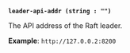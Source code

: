 <a id="operator-arg-leader-api-addr" />

**`leader-api-addr (string : "")`**

The API address of the Raft leader.

**Example**: `http://127.0.0.2:8200`